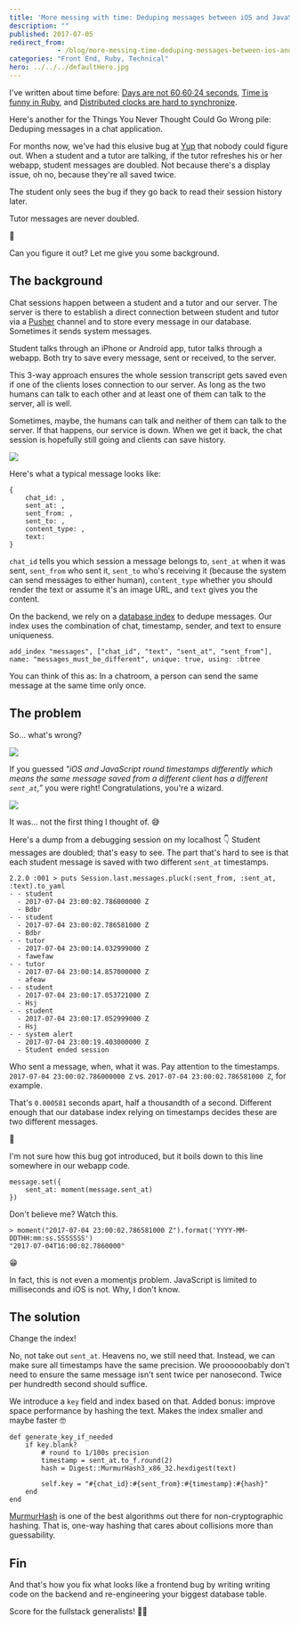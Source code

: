 ```yaml
---
title: 'More messing with time: Deduping messages between iOS and JavaScript'
description: ""
published: 2017-07-05
redirect_from: 
            - /blog/more-messing-time-deduping-messages-between-ios-and-javascript/swizec/7690
categories: "Front End, Ruby, Technical"
hero: ../../../defaultHero.jpg
---
```

I&#x27;ve written about time before: [Days are not 60∙60∙24 seconds](https://swizec.com/blog/a-day-is-not-606024-seconds-long/swizec/6755), [Time is funny in Ruby](https://swizec.com/blog/time-funny-ruby/swizec/7525), and [Distributed clocks are hard to synchronize](https://swizec.com/blog/week-7-time-clocks-and-ordering-of-events-in-a-distributed-system/swizec/6444).





Here&#x27;s another for the Things You Never Thought Could Go Wrong pile: Deduping messages in a chat application.



For months now, we&#x27;ve had this elusive bug at [Yup](https://www.yup.com) that nobody could figure out. When a student and a tutor are talking, if the tutor refreshes his or her webapp, student messages are doubled. Not because there&#x27;s a display issue, oh no, because they&#x27;re all saved twice.



The student only sees the bug if they go back to read their session history later.



Tutor messages are never doubled.



🤔



Can you figure it out? Let me give you some background.



## The background



Chat sessions happen between a student and a tutor and our server. The server is there to establish a direct connection between student and tutor via a [Pusher](https://pusher.com/) channel and to store every message in our database. Sometimes it sends system messages.



Student talks through an iPhone or Android app, tutor talks through a webapp. Both try to save every message, sent or received, to the server.



This 3-way approach ensures the whole session transcript gets saved even if one of the clients loses connection to our server. As long as the two humans can talk to each other and at least one of them can talk to the server, all is well.



Sometimes, maybe, the humans can talk and neither of them can talk to the server. If that happens, our service is down. When we get it back, the chat session is hopefully still going and clients can save history.



![](./img/blog-wp-content-uploads-2017-07-chart.gif)



Here&#x27;s what a typical message looks like:



```
{
    chat_id: ,
    sent_at: ,
    sent_from: ,
    sent_to: ,
    content_type: ,
    text: 
}
```



`chat_id` tells you which session a message belongs to, `sent_at` when it was sent, `sent_from` who sent it, `sent_to` who&#x27;s receiving it (because the system can send messages to either human), `content_type` whether you should render the text or assume it&#x27;s an image URL, and `text` gives you the content.



On the backend, we rely on a [database index](https://en.wikipedia.org/wiki/Database_index) to dedupe messages. Our index uses the combination of chat, timestamp, sender, and text to ensure uniqueness.



```
add_index "messages", ["chat_id", "text", "sent_at", "sent_from"], name: "messages_must_be_different", unique: true, using: :btree
```



You can think of this as: In a chatroom, a person can send the same message at the same time only once.



## The problem



So… what&#x27;s wrong?



![](./img/media-3o7btUmopWyjudWcs8-giphy.gif)



If you guessed _&quot;iOS and JavaScript round timestamps differently which means the same message saved from a different client has a different `sent_at`,”_ you were right! Congratulations, you&#x27;re a wizard.



![](./img/media-2AL9zJaTRKds4-giphy.gif)



It was… not the first thing I thought of. 😅



Here&#x27;s a dump from a debugging session on my localhost 👇 Student messages are doubled; that&#x27;s easy to see. The part that&#x27;s hard to see is that each student message is saved with two different `sent_at` timestamps.



```
2.2.0 :001 > puts Session.last.messages.pluck(:sent_from, :sent_at, :text).to_yaml
- - student
  - 2017-07-04 23:00:02.786000000 Z
  - Bdbr
- - student
  - 2017-07-04 23:00:02.786581000 Z
  - Bdbr
- - tutor
  - 2017-07-04 23:00:14.032999000 Z
  - fawefaw
- - tutor
  - 2017-07-04 23:00:14.857000000 Z
  - afeaw
- - student
  - 2017-07-04 23:00:17.053721000 Z
  - Hsj
- - student
  - 2017-07-04 23:00:17.052999000 Z
  - Hsj
- - system alert
  - 2017-07-04 23:00:19.403000000 Z
  - Student ended session
```



Who sent a message, when, what it was. Pay attention to the timestamps. `2017-07-04 23:00:02.786000000 Z` vs. `2017-07-04 23:00:02.786581000 Z`, for example.



That&#x27;s `0.000581` seconds apart, half a thousandth of a second. Different enough that our database index relying on timestamps decides these are two different messages.



🤔



I&#x27;m not sure how this bug got introduced, but it boils down to this line somewhere in our webapp code.



```
message.set({
    sent_at: moment(message.sent_at)
})
```



Don&#x27;t believe me? Watch this.



```
> moment("2017-07-04 23:00:02.786581000 Z").format('YYYY-MM-DDTHH:mm:ss.SSSSSSS')
"2017-07-04T16:00:02.7860000"
```



😁



In fact, this is not even a momentjs problem. JavaScript is limited to milliseconds and iOS is not. Why, I don&#x27;t know.



## The solution



Change the index!



No, not take out `sent_at`. Heavens no, we still need that. Instead, we can make sure all timestamps have the same precision. We proooooobably don&#x27;t need to ensure the same message isn&#x27;t sent twice per nanosecond. Twice per hundredth second should suffice.



We introduce a `key` field and index based on that. Added bonus: improve space performance by hashing the text. Makes the index smaller and maybe faster 🤓



```
def generate_key_if_needed
    if key.blank?
        # round to 1/100s precision
        timestamp = sent_at.to_f.round(2)
        hash = Digest::MurmurHash3_x86_32.hexdigest(text)
 
        self.key = "#{chat_id}:#{sent_from}:#{timestamp}:#{hash}"
    end
end
```



[MurmurHash](https://en.wikipedia.org/wiki/MurmurHash) is one of the best algorithms out there for non-cryptographic hashing. That is, one-way hashing that cares about collisions more than guessability.



## Fin



And that&#x27;s how you fix what looks like a frontend bug by writing writing code on the backend and re-engineering your biggest database table.



Score for the fullstack generalists! 💪🏼